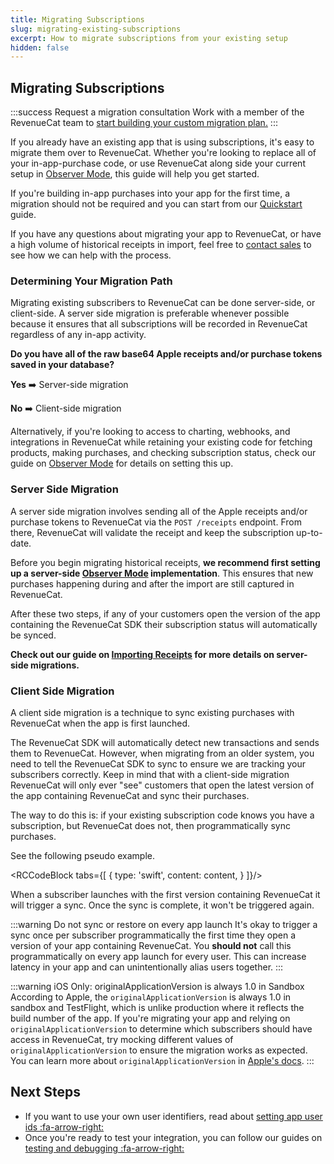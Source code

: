 ```yaml
---
title: Migrating Subscriptions
slug: migrating-existing-subscriptions
excerpt: How to migrate subscriptions from your existing setup
hidden: false
---
```


## Migrating Subscriptions

:::success Request a migration consultation
Work with a member of the RevenueCat team to [start building your custom migration plan.](https://www.revenuecat.com/request-a-migration-plan?utm_source=migrationdocs&utm_medium=web&utm_campaign=formfill)
:::

If you already have an existing app that is using subscriptions, it's easy to migrate them over to RevenueCat.
Whether you're looking to replace all of your in-app-purchase code, or use RevenueCat along side your current setup in [Observer Mode](doc:observer-mode), this guide will help you get started.

If you're building in-app purchases into your app for the first time, a migration should not be required and you can start from our [Quickstart](doc:getting-started) guide.

If you have any questions about migrating your app to RevenueCat, or have a high volume of historical receipts in import, feel free to [contact sales](https://www.revenuecat.com/demo/) to see how we can help with the process.

### Determining Your Migration Path

Migrating existing subscribers to RevenueCat can be done server-side, or client-side. A server side migration is preferable whenever possible because it ensures that all subscriptions will be recorded in RevenueCat regardless of any in-app activity.

**Do you have all of the raw base64 Apple receipts and/or purchase tokens saved in your database?**

**Yes** ➡️ Server-side migration

**No** ➡️ Client-side migration

Alternatively, if you're looking to access to charting, webhooks, and integrations in RevenueCat while retaining your existing code for fetching products, making purchases, and checking subscription status, check our guide on [Observer Mode](doc:observer-mode) for details on setting this up.

### Server Side Migration

A server side migration involves sending all of the Apple receipts and/or purchase tokens to RevenueCat via the `POST /receipts` endpoint. From there, RevenueCat will validate the receipt and keep the subscription up-to-date.

Before you begin migrating historical receipts, **we recommend first setting up a server-side [Observer Mode](doc:observer-mode) implementation**. This ensures that new purchases happening during and after the import are still captured in RevenueCat.

After these two steps, if any of your customers open the version of the app containing the RevenueCat SDK their subscription status will automatically be synced.

**Check out our guide on [Importing Receipts](doc:receipt-imports) for more details on server-side migrations.**

### Client Side Migration

A client side migration is a technique to sync existing purchases with RevenueCat when the app is first launched.

The RevenueCat SDK will automatically detect new transactions and sends them to RevenueCat. However, when migrating from an older system, you need to tell the RevenueCat SDK to sync to ensure we are tracking your subscribers correctly. Keep in mind that with a client-side migration RevenueCat will only ever "see" customers that open the latest version of the app containing RevenueCat and sync their purchases.

The way to do this is: if your existing subscription code knows you have a subscription, but RevenueCat does not, then programmatically sync purchases.

See the following pseudo example.



<RCCodeBlock tabs={[
    {
        type: 'swift',
        content: content,
    }
]}/>

When a subscriber launches with the first version containing RevenueCat it will trigger a sync. Once the sync is complete, it won't be triggered again.

:::warning Do not sync or restore on every app launch
It's okay to trigger a sync once per subscriber programmatically the first time they open a version of your app containing RevenueCat. You **should not** call this programmatically on every app launch for every user. This can increase latency in your app and can unintentionally alias users together.
:::

:::warning iOS Only: originalApplicationVersion is always 1.0 in Sandbox
According to Apple, the `originalApplicationVersion` is always 1.0 in sandbox and TestFlight, which is unlike production where it reflects the build number of the app. If you're migrating your app and relying on `originalApplicationVersion` to determine which subscribers should have access in RevenueCat, try mocking different values of `originalApplicationVersion` to ensure the migration works as expected. You can learn more about `originalApplicationVersion` in [Apple's docs](https://developer.apple.com/library/archive/releasenotes/General/ValidateAppStoreReceipt/Chapters/ReceiptFields.html).
:::

## Next Steps

- If you want to use your own user identifiers, read about [setting app user ids :fa-arrow-right:](doc:user-ids)
- Once you're ready to test your integration, you can follow our guides on [testing and debugging :fa-arrow-right:](doc:debugging)
